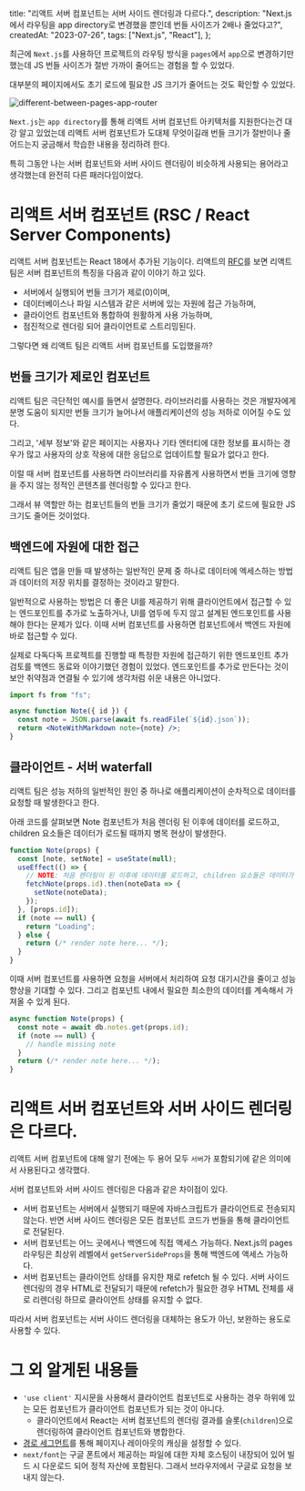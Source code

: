  title: "리액트 서버 컴포넌트는 서버 사이드 렌더링과 다르다.",
  description:
    "Next.js에서 라우팅을 app directory로 변경했을 뿐인데 번들 사이즈가 2배나 줄었다고?",
  createdAt: "2023-07-26",
  tags: ["Next.js", "React"],
};

최근에 `Next.js`를 사용하던 프로젝트의 라우팅 방식을 `pages`에서 `app`으로 변경하기만 했는데 JS 번들 사이즈가 절반 가까이 줄어드는 경험을 할 수 있었다.

대부분의 페이지에서도 초기 로드에 필요한 JS 크기가 줄어드는 것도 확인할 수 있었다.

![different-between-pages-app-router](different-between-pages-app-router.png)

`Next.js`는 `app directory`를 통해 리액트 서버 컴포넌트 아키텍처를 지원한다는건 대강 알고 있었는데 리액트 서버 컴포넌트가 도대체 무엇이길래 번들 크기가 절반이나 줄어드는지 궁금해서 학습한 내용을 정리하려 한다.

특히 그동안 나는 서버 컴포넌트와 서버 사이드 렌더링이 비슷하게 사용되는 용어라고 생각했는데 완전히 다른 패러다임이었다.

# **리액트 서버 컴포넌트 (RSC / React Server Components)**

리액트 서버 컴포넌트는 React 18에서 추가된 기능이다. 리액트의 [RFC](https://github.com/reactjs/rfcs/blob/main/text/0188-server-components.md)를 보면 리액트 팀은 서버 컴포넌트의 특징을 다음과 같이 이야기 하고 있다.

- 서버에서 실행되어 번들 크기가 제로(0)이며,
- 데이터베이스나 파일 시스템과 같은 서버에 있는 자원에 접근 가능하며,
- 클라이언트 컴포넌트와 통합하여 원활하게 사용 가능하며,
- 점진적으로 렌더링 되어 클라이언트로 스트리밍된다.

그렇다면 왜 리액트 팀은 리액트 서버 컴포넌트를 도입했을까?

## **번들 크기가 제로인 컴포넌트**

리액트 팀은 극단적인 예시를 들면서 설명한다. 라이브러리를 사용하는 것은 개발자에게 분명 도움이 되지만 번들 크기가 늘어나서 애플리케이션의 성능 저하로 이어질 수도 있다.

그리고, '세부 정보'와 같은 페이지는 사용자나 기타 엔터티에 대한 정보를 표시하는 경우가 많고 사용자의 상호 작용에 대한 응답으로 업데이트할 필요가 없다고 한다.

이럴 때 서버 컴포넌트를 사용하면 라이브러리를 자유롭게 사용하면서 번들 크기에 영향을 주지 않는 정적인 콘텐츠를 렌더링할 수 있다고 한다.

그래서 뷰 역할만 하는 컴포넌트들의 번들 크기가 줄었기 때문에 초기 로드에 필요한 JS 크기도 줄어든 것이었다.

## **백엔드에 자원에 대한 접근**

리액트 팀은 앱을 만들 때 발생하는 일반적인 문제 중 하나로 데이터에 엑세스하는 방법과 데이터의 저장 위치를 결정하는 것이라고 말한다.

일반적으로 사용하는 방법은 더 좋은 UI를 제공하기 위해 클라이언트에서 접근할 수 있는 엔드포인트를 추가로 노출하거나, UI를 염두에 두지 않고 설계된 엔드포인트를 사용해야 한다는 문제가 있다. 이때 서버 컴포넌트를 사용하면 컴포넌트에서 백엔드 자원에 바로 접근할 수 있다.

실제로 다독다독 프로젝트를 진행할 때 특정한 자원에 접근하기 위한 엔드포인트 추가 검토를 백엔드 동료와 이야기했던 경험이 있었다. 엔드포인트를 추가로 만든다는 것이 보안 취약점과 연결될 수 있기에 생각처럼 쉬운 내용은 아니었다.

```jsx
import fs from "fs";

async function Note({ id }) {
  const note = JSON.parse(await fs.readFile(`${id}.json`));
  return <NoteWithMarkdown note={note} />;
}
```

## **클라이언트 - 서버 waterfall**

리액트 팀은 성능 저하의 일반적인 원인 중 하나로 애플리케이션이 순차적으로 데이터를 요청할 때 발생한다고 한다.

아래 코드를 살펴보면 Note 컴포넌트가 처음 렌더링 된 이후에 데이터를 로드하고, children 요소들은 데이터가 로드될 때까지 병목 현상이 발생한다.

```jsx
function Note(props) {
  const [note, setNote] = useState(null);
  useEffect(() => {
    // NOTE: 처음 렌더링이 된 이후에 데이터를 로드하고, children 요소들은 데이터가 로드될 때까지 병목 현상이 발생한다.
    fetchNote(props.id).then(noteData => {
      setNote(noteData);
    });
  }, [props.id]);
  if (note == null) {
    return "Loading";
  } else {
    return (/* render note here... */);
  }
}
```

이때 서버 컴포넌트를 사용하면 요청을 서버에서 처리하여 요청 대기시간을 줄이고 성능 향상을 기대할 수 있다. 그리고 컴포넌트 내에서 필요한 최소한의 데이터를 계속해서 가져올 수 있게 된다.

```jsx
async function Note(props) {
  const note = await db.notes.get(props.id);
  if (note == null) {
    // handle missing note
  }
  return (/* render note here... */);
}
```

# **리액트 서버 컴포넌트와 서버 사이드 렌더링은 다르다.**

리액트 서버 컴포넌트에 대해 알기 전에는 두 용어 모두 `서버`가 포함되기에 같은 의미에서 사용된다고 생각했다.

서버 컴포넌트와 서버 사이드 렌더링은 다음과 같은 차이점이 있다.

- 서버 컴포넌트는 서버에서 실행되기 때문에 자바스크립트가 클라이언트로 전송되지 않는다. 반면 서버 사이드 렌더링은 모든 컴포넌트 코드가 번들을 통해 클라이언트로 전달된다.
- 서버 컴포넌트는 어느 곳에서나 백엔드에 직접 액세스 가능하다. Next.js의 pages 라우팅은 최상위 레벨에서 `getServerSideProps`을 통해 백엔드에 액세스 가능하다.
- 서버 컴포넌트는 클라이언트 상태를 유지한 채로 refetch 될 수 있다. 서버 사이드 렌더링의 경우 HTML로 전달되기 때문에 refetch가 필요한 경우 HTML 전체를 새로 리렌더링 하므로 클라이언트 상태를 유지할 수 없다.

따라서 서버 컴포넌트는 서버 사이드 렌더링을 대체하는 용도가 아닌, 보완하는 용도로 사용할 수 있다.

# **그 외 알게된 내용들**

- `'use client'` 지시문을 사용해서 클라이언트 컴포넌트로 사용하는 경우 하위에 있는 모든 컴포넌트가 클라이언트 컴포넌트가 되는 것이 아니다.
  - 클라이언트에서 React는 서버 컴포넌트의 렌더링 결과를 슬롯(`children`)으로 렌더링하여 클라이언트 컴포넌트와 병합한다.
- [경로 세그먼트](https://nextjs.org/docs/app/api-reference/file-conventions/route-segment-config)를 통해 페이지나 레이아웃의 캐싱을 설정할 수 있다.
- `next/font`는 구글 폰트에서 제공하는 파일에 대한 자체 호스팅이 내장되어 있어 빌드 시 다운로드 되어 정적 자산에 포함된다. 그래서 브라우저에서 구글로 요청을 보내지 않는다.
